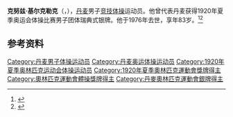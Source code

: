 {{NoteTA|G1=Sports}}
'''克努兹·基尔克勒克'''（{{lang-da|Knud Kirkeløkke}}，{{bd|1892年|11月10日|1976年|2月7日}}），[[丹麦|丹麦]]男子[[竞技体操|竞技体操]]运动员。他曾代表丹麦获得1920年夏季奥运会体操比赛男子团体瑞典式银牌。他于1976年去世，享年83岁。<ref>{{Cite web|title=Knud KIRKELOKKE|url=https://www.olympic.org/knud-kirkelokke|accessdate=2021-03-29|work=International Olympic Committee|archive-date=2021-01-16|archive-url=https://web.archive.org/web/20210116070326/https://www.olympic.org/knud-kirkelokke|dead-url=no}}</ref><ref>{{cite web|url=https://www.olympedia.org/athletes/29661|title=Knud Kirkeløkke|work=Olympedia|accessdate=2021-03-30|archive-date=2021-09-15|archive-url=https://web.archive.org/web/20210915001023/https://www.olympedia.org/athletes/29661|dead-url=no}}</ref>

== 参考资料 ==
{{reflist}}

{{Authority control}}
{{DEFAULTSORT:Kirkeløkke, Knud}}
[[Category:丹麦男子体操运动员|Category:丹麦男子体操运动员]]
[[Category:丹麦奥运体操运动员|Category:丹麦奥运体操运动员]]
[[Category:1920年夏季奥林匹克运动会体操运动员|Category:1920年夏季奥林匹克运动会体操运动员]]
[[Category:1920年夏季奧林匹克運動會獎牌得主|Category:1920年夏季奧林匹克運動會獎牌得主]]
[[Category:奧林匹克運動會體操獎牌得主|Category:奧林匹克運動會體操獎牌得主]]
[[Category:丹麥奧林匹克運動會銀牌得主|Category:丹麥奧林匹克運動會銀牌得主]]